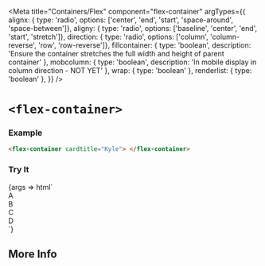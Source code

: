 


<Meta
  title="Containers/Flex"
  component="flex-container"
  argTypes={{
    alignx: { type: 'radio', options: ['center', 'end', 'start', 'space-around', 'space-between']},
    aligny: { type: 'radio', options: ['baseline', 'center', 'end', 'start', 'stretch']},
    direction: { type: 'radio', options: ['column', 'column-reverse', 'row', 'row-reverse']},
    fillcontainer: { type: 'boolean', description: 'Ensure the container stretches the full width and height of parent container' },
    mobcolumn: { type: 'boolean', description: 'In mobile display in column direction - NOT YET' },
    wrap: { type: 'boolean' },
    renderlist: { type: 'boolean' },
  }}
/>

# `<flex-container>`

### Example

```html
<flex-container cardtitle="Kyle"> </flex-container>
```

### Try It

<Canvas withSource="open" >
  <Story name="Build Your Own" component="flex-container" args={{
    alignx: 'center',
    aligny: 'center',
    direction: 'row',
    fillcontainer: false,
    mobcolumn: false,
    wrap: false,
    renderlist: false,
  }}>
    {args => html`
<flex-container
    alignx="${ifDefined(args.alignx || undefined)}"
    aligny="${ifDefined(args.aligny || undefined)}"
    direction="${ifDefined(args.direction || undefined)}"
    ?fillcontainer="${args.fillcontainer}"
    ?mobcolumn="${args.mobcolumn}"
    ?wrap="${args.wrap}"
    ?renderlist="${args.renderlist}">
  <div>A</div>
  <div>B</div>
  <div>C</div>
  <div>D</div>
</flex-container>
    `}
  </Story>
</Canvas>

<ArgsTable story="Build Your Own"/>

## More Info

<Description markdown={readme} />
